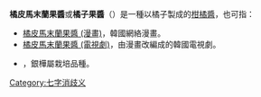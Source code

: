 '''橘皮馬末蘭果醬'''或'''橘子果醬'''（{{lang-en|Orange marmalade}}）是一種以橘子製成的[[柑橘醬|柑橘醬]]，也可指：

*[[橘皮馬末蘭果醬_(漫畫)|橘皮馬末蘭果醬 (漫畫)]]，韓國網絡漫畫。
*[[橘皮馬末蘭果醬_(電視劇)|橘皮馬末蘭果醬 (電視劇)]]，由漫畫改編成的韓國電視劇。
*{{link-en|Grevillea 'Orange Marmalade'|Grevillea 'Orange Marmalade'}}，銀樺屬栽培品種。

{{disambiguation}}

[[Category:七字消歧义|Category:七字消歧义]]